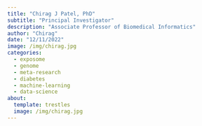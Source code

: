 ```yaml
---
title: "Chirag J Patel, PhD"
subtitle: "Principal Investigator"
description: "Associate Professor of Biomedical Informatics"
author: "Chirag"
date: "12/11/2022"
image: /img/chirag.jpg
categories:
  - exposome
  - genome
  - meta-research
  - diabetes
  - machine-learning
  - data-science
about:
  template: trestles
  image: /img/chirag.jpg
---
```

